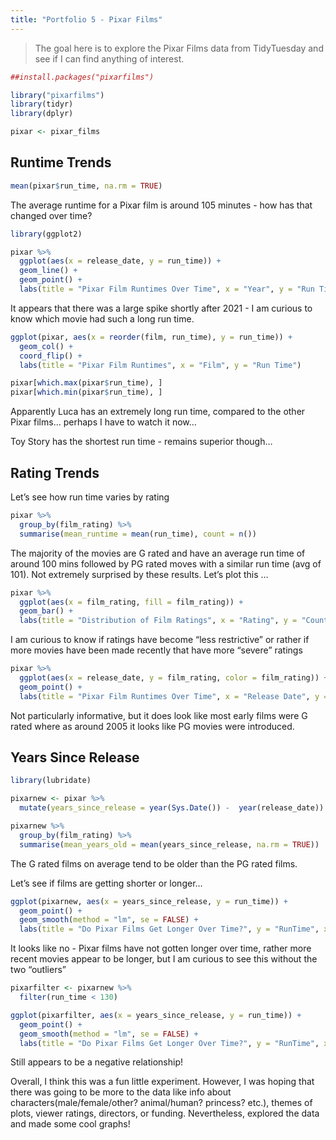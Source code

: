 ```yaml
---
title: "Portfolio 5 - Pixar Films"
---
```


> The goal here is to explore the Pixar Films data from TidyTuesday and see if I can find anything of interest. 

```r
##install.packages("pixarfilms")
```

```r
library("pixarfilms")
library(tidyr)
library(dplyr)

```

```r
pixar <- pixar_films
```

## Runtime Trends 

```r
mean(pixar$run_time, na.rm = TRUE)
```
The average runtime for a Pixar film is around 105 minutes - how has that changed over time? 

```r
library(ggplot2)
```

```r
pixar %>%  
  ggplot(aes(x = release_date, y = run_time)) +
  geom_line() +
  geom_point() +
  labs(title = "Pixar Film Runtimes Over Time", x = "Year", y = "Run Time ")
```

It appears that there was a large spike shortly after 2021 - I am curious to know which movie had such a long run time. 

```r
ggplot(pixar, aes(x = reorder(film, run_time), y = run_time)) +
  geom_col() +
  coord_flip() +
  labs(title = "Pixar Film Runtimes", x = "Film", y = "Run Time")
```
```r
pixar[which.max(pixar$run_time), ]
pixar[which.min(pixar$run_time), ]

```


Apparently Luca has an extremely long run time, compared to the other Pixar films... perhaps I have to watch it now...

Toy Story has the shortest run time - remains superior though...

## Rating Trends 

Let's see how run time varies by rating 

```r
pixar %>%
  group_by(film_rating) %>%
  summarise(mean_runtime = mean(run_time), count = n())
```
The majority of the movies are G rated and have an average run time of around 100 mins followed by PG rated moves with a similar run time (avg of 101). Not extremely surprised by these results. Let's plot this ...

```r
pixar %>%  
  ggplot(aes(x = film_rating, fill = film_rating)) +
  geom_bar() +
  labs(title = "Distribution of Film Ratings", x = "Rating", y = "Count")
```

I am curious to know if ratings have become "less restrictive" or rather if more movies have been made recently that have more "severe" ratings

```r
pixar %>%  
  ggplot(aes(x = release_date, y = film_rating, color = film_rating)) +
  geom_point() +
  labs(title = "Pixar Film Runtimes Over Time", x = "Release Date", y = "Film Rating")
```
 
Not particularly informative, but it does look like most early films were G rated where as around 2005 it looks like PG movies were introduced.
 
## Years Since Release 

```r
library(lubridate)
```

```r
pixarnew <- pixar %>%
  mutate(years_since_release = year(Sys.Date()) -  year(release_date))
```

```r
pixarnew %>%
  group_by(film_rating) %>%
  summarise(mean_years_old = mean(years_since_release, na.rm = TRUE))
```
The G rated films on average tend to be older than the PG rated films. 

Let's see if films are getting shorter or longer...  

```r
ggplot(pixarnew, aes(x = years_since_release, y = run_time)) +
  geom_point() +
  geom_smooth(method = "lm", se = FALSE) +
  labs(title = "Do Pixar Films Get Longer Over Time?", y = "RunTime", x = "Years Since Release")

```
It looks like no - Pixar films have not gotten longer over time, rather more recent movies appear to be longer, but I am curious to see this without the two "outliers"


```r
pixarfilter <- pixarnew %>%  
  filter(run_time < 130)
```

```r
ggplot(pixarfilter, aes(x = years_since_release, y = run_time)) +
  geom_point() +
  geom_smooth(method = "lm", se = FALSE) +
  labs(title = "Do Pixar Films Get Longer Over Time?", y = "RunTime", x = "Years Since Release")

```

Still appears to be a negative relationship! 

Overall, I think this was a fun little experiment. However, I was hoping that there was going to be more to the data like info about characters(male/female/other? animal/human? princess? etc.), themes of plots, viewer ratings, directors, or funding. Nevertheless, explored the data and made some cool graphs! 
